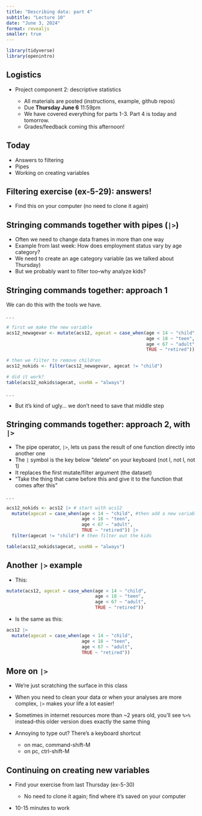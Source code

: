 ```yaml
---
title: "Describing data: part 4"
subtitle: "Lecture 10"
date: "June 3, 2024"
format: revealjs
smaller: true
---
```


```r
library(tidyverse)
library(openintro)
```

## Logistics {.smaller}

-   Project component 2: descriptive statistics

    -   All materials are posted (instructions, example, github repos)
    -   Due **Thursday June 6** 11:59pm
    -   We have covered everything for parts 1-3. Part 4 is today and tomorrow.
    -   Grades/feedback coming this afternoon!

## Today {.smaller}

-   Answers to filtering
-   Pipes
-   Working on creating variables

## Filtering exercise (ex-5-29): answers! {.smaller}

-   Find this on your computer (no need to clone it again)

## Stringing commands together with pipes (`|>`)

::: incremental
-   Often we need to change data frames in more than one way
-   Example from last week: How does employment status vary by age category?
-   We need to create an age category variable (as we talked about Thursday)
-   But we probably want to filter too--why analyze kids?
:::

## Stringing commands together: approach 1

We can do this with the tools we have.

. . .

```r
# first we make the new variable
acs12_newagevar <- mutate(acs12, agecat = case_when(age < 14 ~ "child",
                                                    age < 18 ~ "teen",
                                                    age < 67 ~ "adult",
                                                    TRUE ~ "retired"))

# then we filter to remove children
acs12_nokids <- filter(acs12_newagevar, agecat != "child")

# did it work?
table(acs12_nokids$agecat, useNA = "always")
```

. . .

-   But it's kind of ugly... we don't need to save that middle step

## Stringing commands together: approach 2, with `|>`

::: incremental
-   The pipe operator, `|>`, lets us pass the result of one function directly into another one
-   The `|` symbol is the key below "delete" on your keyboard (not I, not l, not 1)
-   It replaces the first mutate/filter argument (the dataset)
-   "Take the thing that came before this and give it to the function that comes after this"
:::

. . .

```r
acs12_nokids <- acs12 |> # start with acs12
  mutate(agecat = case_when(age < 14 ~ "child", #then add a new variable to it
                            age < 18 ~ "teen",
                            age < 67 ~ "adult",
                            TRUE ~ "retired")) |> 
  filter(agecat != "child") # then filter out the kids

table(acs12_nokids$agecat, useNA = "always")
```

## Another `|>` example

-   This:

```r
mutate(acs12, agecat = case_when(age < 14 ~ "child",
                                 age < 18 ~ "teen",
                                 age < 67 ~ "adult",
                                 TRUE ~ "retired"))
```

-   Is the same as this:

```r
acs12 |> 
  mutate(agecat = case_when(age < 14 ~ "child",
                            age < 18 ~ "teen",
                            age < 67 ~ "adult",
                            TRUE ~ "retired"))
```

## More on `|>`

::: incremental
-   We're just scratching the surface in this class

-   When you need to clean your data or when your analyses are more complex, `|>` makes your life a lot easier!

-   Sometimes in internet resources more than \~2 years old, you'll see `%>%` instead--this older version does exactly the same thing

-   Annoying to type out? There's a keyboard shortcut

    -   on mac, command-shift-M
    -   on pc, ctrl-shift-M
:::

## Continuing on creating new variables {.smaller}

-   Find your exercise from last Thursday (ex-5-30)

    -   No need to clone it again; find where it's saved on your computer

-   10-15 minutes to work

